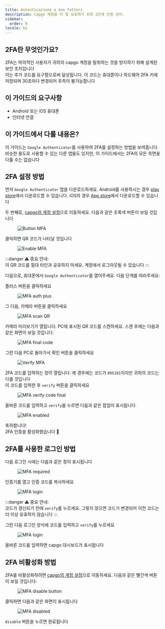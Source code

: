 ```yaml
---
title: Autenticazione a due fattori
description: Capgo 계정을 더 잘 보호하기 위한 2단계 인증 관리.
sidebar:
  order: 9
locale: ko
---
```


## 2FA란 무엇인가요?

2FA는 악의적인 사용자가 귀하의 capgo 계정을 탈취하는 것을 방지하기 위해 설계된 보안 조치입니다\
이는 추가 코드를 요구함으로써 달성됩니다. 이 코드는 휴대폰이나 하드웨어 2FA 키에 저장되며 30초마다 변경되어 추측이 불가능합니다

## 이 가이드의 요구사항
 - Android 또는 iOS 휴대폰
 - 인터넷 연결

## 이 가이드에서 다룰 내용은?

이 가이드는 `Google Authenticator`를 사용하여 2FA를 설정하는 방법을 보여줍니다. 비슷한 용도로 사용할 수 있는 다른 앱들도 있지만, 이 가이드에서는 2FA의 모든 측면을 다룰 수는 없습니다

## 2FA 설정 방법

먼저 `Google Authenticator` 앱을 다운로드하세요. Android를 사용하시는 경우 [play store](https://playgooglecom/store/apps/details/?id=comgoogleandroidappsauthenticator2)에서 다운로드할 수 있습니다. iOS의 경우 [App store](https://appsapplecom/us/app/google-authenticator/id388497605/)에서 다운로드할 수 있습니다

두 번째로, [capgo의 계정 설정](https://webcapgoapp/dashboard/settings/account/)으로 이동하세요. 다음과 같은 초록색 버튼이 보일 것입니다

<figure><img style="margin-left: auto; margin-right: auto" src="/button-mfawebp" alt="Button MFA" /><figcaption></figcaption></figure>

클릭하면 QR 코드가 나타날 것입니다

<figure><img style="margin-left: auto; margin-right: auto" src="/enable-mfawebp" alt="Enable MFA" /><figcaption></figcaption></figure>

:::danger
⚠️ 중요 안내: \
이 QR 코드를 절대 타인과 공유하지 마세요. 계정에서 로그아웃될 수 있습니다
:::

다음으로, 휴대폰에서 `Google Authenticator`를 열어주세요. 다음 단계를 따라주세요:

플러스 버튼을 클릭하세요

<figure><img style="margin-left: auto; margin-right: auto" src="/mfa-auth-pluswebp" alt="MFA auth plus" /><figcaption></figcaption></figure>

그 다음, 카메라 버튼을 클릭하세요

<figure><img style="margin-left: auto; margin-right: auto" src="/mfa-scan-qrwebp" alt="MFA scan QR" /><figcaption></figcaption></figure>

카메라 미리보기가 열립니다. PC에 표시된 QR 코드를 스캔하세요. 스캔 후에는 다음과 같은 화면이 보일 것입니다:

<figure><img style="margin-left: auto; margin-right: auto" src="/mfa-final-codewebp" alt="MFA final code" /><figcaption></figcaption></figure>

그런 다음 PC로 돌아가서 확인 버튼을 클릭하세요

<figure><img style="margin-left: auto; margin-right: auto" src="/enable-mfa-verifywebp" alt="Verify MFA" /><figcaption></figcaption></figure>

2FA 코드를 입력하는 창이 열립니다. 제 경우에는 코드가 `095101`이지만 귀하의 코드는 다를 것입니다\
이 코드를 입력한 후 `verify` 버튼을 클릭하세요

<figure><img style="margin-left: auto; margin-right: auto" src="/mfa-verify-final-codewebp" alt="MFA verify code final" /><figcaption></figcaption></figure>

올바른 코드를 입력하고 `verify`를 누르면 다음과 같은 팝업이 표시됩니다

<figure><img style="margin-left: auto; margin-right: auto" src="/mfa-enabledwebp" alt="MFA enabled" /><figcaption></figcaption></figure>

축하합니다!\
2FA 인증을 활성화했습니다 🎉

## 2FA를 사용한 로그인 방법

다음 로그인 시에는 다음과 같은 창이 표시됩니다
<figure><img style="margin-left: auto; margin-right: auto" src="/mfa-requiredwebp" alt="MFA required" /><figcaption></figcaption></figure>

인증기를 열고 인증 코드를 복사하세요

<figure><img style="margin-left: auto; margin-right: auto" src="/mfa-loginwebp" alt="MFA login" /><figcaption></figcaption></figure>

:::danger
⚠️ 중요 안내: \
코드가 갱신되기 전에 `verify`를 누르세요. 그렇지 않으면 코드가 변경되어 이전 코드는 더 이상 유효하지 않습니다
:::

그런 다음 로그인 양식에 코드를 입력하고 `verify`를 누르세요

<figure><img style="margin-left: auto; margin-right: auto" src="/mfa-final-login-verifywebp" alt="MFA login" /><figcaption></figcaption></figure>

올바른 코드를 입력하면 capgo 대시보드가 표시됩니다

## 2FA 비활성화 방법

2FA를 비활성화하려면 [capgo의 계정 설정](https://webcapgoapp/dashboard/settings/account/)으로 이동하세요. 다음과 같은 빨간색 버튼이 보일 것입니다:

<figure><img style="margin-left: auto; margin-right: auto" src="/mfa-disable-buttonwebp" alt="MFA disable button" /><figcaption></figcaption></figure>

클릭하면 다음과 같은 화면이 표시됩니다

<figure><img style="margin-left: auto; margin-right: auto" src="/mfa-disable-2webp" alt="MFA disabled" /><figcaption></figcaption></figure>

`disable` 버튼을 누르면 완료됩니다